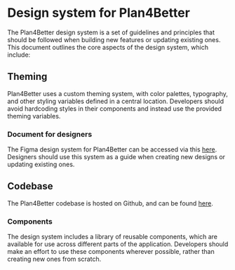 
<Meta title="Get started" />

# Design system for Plan4Better

The Plan4Better design system is a set of guidelines and principles that should be followed when building new features or updating existing ones. This document outlines the core aspects of the design system, which include:

## Theming
Plan4Better uses a custom theming system, with color palettes, typography, and other styling variables defined in a central location. Developers should avoid hardcoding styles in their components and instead use the provided theming variables.

### Document for designers
The Figma design system for Plan4Better can be accessed via this  [here](https://www.figma.com/file/tu6pPILBRSUuy3Hbu8Lphk/Goat-3.0?type=design&node-id=10596-78889&t=SScnp0eh04aGYjQw-0).
Designers should use this system as a guide when creating new designs or updating existing ones.

## Codebase

The Plan4Better codebase is hosted on Github, and can be found [here](https://github.com/plan4better/goat).

### Components
The design system includes a library of reusable components, which are available for use across different parts of the application. Developers should make an effort to use these components wherever possible, rather than creating new ones from scratch.

